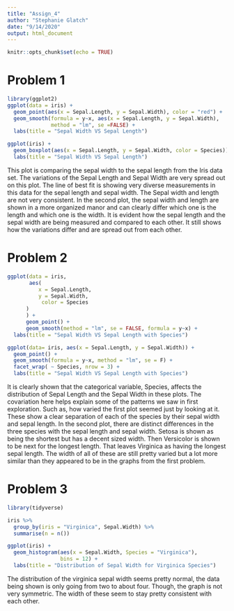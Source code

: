 ```yaml
---
title: "Assign_4"
author: "Stephanie Glatch"
date: "9/14/2020"
output: html_document
---
```


```r
knitr::opts_chunk$set(echo = TRUE)
```

# Problem 1

```r
library(ggplot2)
ggplot(data = iris) +
  geom_point(aes(x = Sepal.Length, y = Sepal.Width), color = "red") +
  geom_smooth(formula = y~x, aes(x = Sepal.Length, y = Sepal.Width),
              method = "lm", se =FALSE) +
  labs(title = "Sepal Width VS Sepal Length")

ggplot(iris) + 
  geom_boxplot(aes(x = Sepal.Length, y = Sepal.Width, color = Species)) +
  labs(title = "Sepal Width VS Sepal Length")

```

This plot is comparing the sepal width to the sepal length from the Iris data set. The variations of the Sepal Length and Sepal Width are very spread out on this plot. The line of best fit is showing very diverse measurements in this data for the sepal length and sepal width. The Sepal width and length are not very consistent. In the second plot, the sepal width and length are shown in a more organized manor and can clearly differ which one is the length and which one is the width. It is evident how the sepal length and the sepal width are being measured and compared to each other. It still shows how the variations differ and are spread out from each other. 



# Problem 2

```r
ggplot(data = iris,
       aes(
          x = Sepal.Length,
          y = Sepal.Width,
           color = Species
      )
      ) +
      geom_point() +
      geom_smooth(method = "lm", se = FALSE, formula = y~x) +
  labs(title = "Sepal Width VS Sepal Length with Species")

ggplot(data= iris, aes(x = Sepal.Length, y = Sepal.Width)) +
  geom_point() +
  geom_smooth(formula = y~x, method = "lm", se = F) +
  facet_wrap( ~ Species, nrow = 3) +
  labs(title = "Sepal Width VS Sepal Length with Species")
```

It is clearly shown that the categorical variable, Species, affects the distribution of Sepal Length and the Sepal Width in these plots. The covariation here helps explain some of the patterns we saw in first exploration. Such as, how varied the first plot seemed just by looking at it. These show a clear separation of each of the species by their sepal width and sepal length. In the second plot, there are distinct differences in the three species with the sepal length and sepal width. Setosa is shown as being the shortest but has a decent sized width. Then Versicolor is shown to be next for the longest length. That leaves Virginica as having the longest sepal length. The width of all of these are still pretty varied but a lot more similar than they appeared to be in the graphs from the first problem. 


# Problem 3

```r
library(tidyverse)

iris %>% 
  group_by(iris = "Virginica", Sepal.Width) %>%
  summarise(n = n())

ggplot(iris) + 
  geom_histogram(aes(x = Sepal.Width, Species = "Virginica"), 
                 bins = 12) +
  labs(title = "Distribution of Sepal Width for Virginica Species")


```

The distribution of the virginica sepal width seems pretty normal, the data being shown is only going from two to about four. Though, the graph is not very symmetric. The width of these seem to stay pretty consistent with each other.

